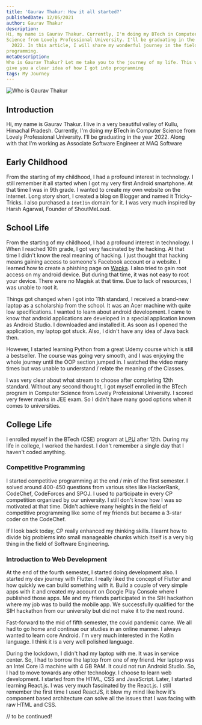 ```yaml
---
title: 'Gaurav Thakur: How it all started?'
publishedDate: 12/05/2021
author: Gaurav Thakur
description:
Hi, my name is Gaurav Thakur. Currently, I'm doing my BTech in Computer
Science from Lovely Professional University. I'll be graduating in the year
  2022. In this article, I will share my wonderful journey in the field of
programming.
metaDescription:
Who is Gaurav Thakur? Let me take you to the journey of my life. This will
give you a clear idea of how I got into programming
tags: My Journey
---
```


![Who is Gaurav Thakur](/images/who-is-gaurav-thakur.png)

## Introduction

Hi, my name is Gaurav Thakur. I live in a very beautiful valley of Kullu,
Himachal Pradesh. Currently, I'm doing my BTech in Computer Science from Lovely
Professional University. I'll be graduating in the year 2022. Along with that
I'm working as Associate Software Engineer at MAQ Software

## Early Childhood

From the starting of my childhood, I had a profound interest in technology. I
still remember it all started when I got my very first Android smartphone. At
that time I was in 9th grade. I wanted to create my own website on the internet.
Long story short, I created a blog on Blogger and named it Tricky-Tricks. I also
purchased a `[dot]in` domain for it. I was very much inspired by Harsh Agarwal,
Founder of ShoutMeLoud.

## School Life

From the starting of my childhood, I had a profound interest in technology. I
When I reached 10th grade, I got very fascinated by the hacking. At that time I
didn't know the real meaning of hacking. I just thought that hacking means
gaining access to someone's Facebook account or a website. I learned how to
create a phishing page on [Wapka](https://www.wapka.site/). I also tried to gain
root access on my android device. But during that time, it was not easy to root
your device. There were no Magisk at that time. Due to lack of resources, I was
unable to root it.

Things got changed when I got into 11th standard, I received a brand-new laptop
as a scholarship from the school. It was an Acer machine with quite low
specifications. I wanted to learn about android development. I came to know that
android applications are developed in a special application known as Android
Studio. I downloaded and installed it. As soon as I opened the application, my
laptop got stuck. Also, I didn't have any idea of Java back then.

However, I started learning Python from a great Udemy course which is still a
bestseller. The course was going very smooth, and I was enjoying the whole
journey until the OOP section jumped in. I watched the video many times but was
unable to understand / relate the meaning of the Classes.

I was very clear about what stream to choose after completing 12th standard.
Without any second thought, I got myself enrolled in the BTech program in
Computer Science from Lovely Professional University. I scored very fewer marks
in JEE exam. So I didn't have many good options when it comes to universities.

## College Life

I enrolled myself in the BTech (CSE) program at [LPU](https://lpu.in) after
12th. During my life in college, I worked the hardest. I don't remember a single
day that I haven't coded anything.

### Competitive Programming

I started competitive programming at the end / min of the first semester. I
solved around 400-450 questions from various sites like HackerRank, CodeChef,
CodeForces and SPOJ. I used to participate in every CP competition organized by
our university. I still don't know how I was so motivated at that time. Didn't
achieve many heights in the field of competitive programming like some of my
friends but became a 3-star coder on the CodeChef.

If I look back today, CP really enhanced my thinking skills. I learnt how to
divide big problems into small manageable chunks which itself is a very big
thing in the field of Software Engineering.

### Introduction to Web Development

At the end of the fourth semester, I started doing development also. I started
my dev journey with Flutter. I really liked the concept of Flutter and how
quickly we can build something with it. Build a couple of very simple apps with
it and created my account on Google Play Console where I published those apps.
Me and my friends participated in the SIH hackathon where my job was to build
the mobile app. We successfully qualified for the SIH hackathon from our
university but did not make it to the next round.

Fast-forward to the mid of fifth semester, the covid pandemic came. We all had
to go home and continue our studies in an online manner. I always wanted to
learn core Android. I'm very much interested in the Kotlin language. I think it
is a very well polished language.

During the lockdown, I didn't had my laptop with me. It was in service center.
So, I had to borrow the laptop from one of my friend. Her laptop was an Intel
Core i3 machine with 4 GB RAM. It could not run Android Studio. So, I had to
move towards any other technology. I choose to learn web development. I started
from the HTML, CSS and JavaScript. Later, I started learning React.js. I was
very much fascinated by the React.js. I still remember the first time I used
ReactJS, it blew my mind like how it's component based architecture can solve
all the issues that I was facing with raw HTML and CSS.

// to be continued!
